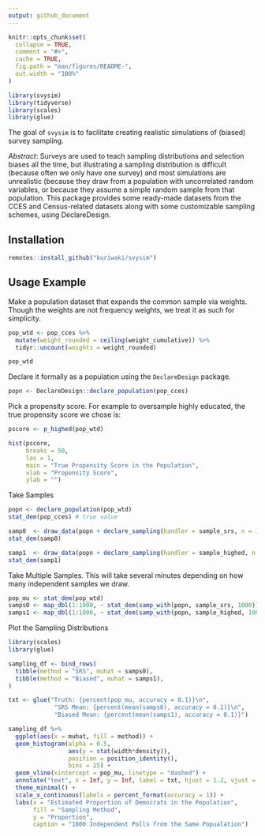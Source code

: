 ```yaml
---
output: github_document
---
```


<!-- README.md is generated from README.Rmd. Please edit that file -->

```r
knitr::opts_chunk$set(
  collapse = TRUE,
  comment = "#>",
  cache = TRUE,
  fig.path = "man/figures/README-",
  out.width = "100%"
)

library(svysim)
library(tidyverse)
library(scales)
library(glue)
```

The goal of `svysim` is to facilitate creating realistic simulations of (biased) survey sampling.



_Abstract_: Surveys are used to teach sampling distributions and selection biases
   all the time, but illustrating a sampling distribution is difficult (because often
   we only have one survey) and most simulations are unrealistic (because they draw from
   a population with uncorrelated random variables, or because they assume a simple
   random sample from that population. This package 
   provides some ready-made datasets from the CCES and Census-related datasets
   along with some customizable sampling schemes, using DeclareDesign. 
   


## Installation

```r
remotes::install_github("kuriwaki/svysim")
```

## Usage Example

Make a population dataset that expands the common sample via weights. Though the weights are not frequency weights, we treat it as such for simplicity.

```r
pop_wtd <- pop_cces %>% 
  mutate(weight_rounded = ceiling(weight_cumulative)) %>% 
  tidyr::uncount(weights = weight_rounded)

pop_wtd
```


Declare it formally as a population using the `DeclareDesign` package.

```r
popn <- DeclareDesign::declare_population(pop_cces)
```

Pick a propensity score. For example to oversample highly educated, the true propensity score we chose is:

```r
pscore <- p_highed(pop_wtd)
```

```r
hist(pscore,
     breaks = 50, 
     las = 1,
     main = "True Propensity Score in the Population", 
     xlab = "Propensity Score",
     ylab = "")
```


Take Samples 

```r
popn <- declare_population(pop_wtd)
stat_dem(pop_cces) # true value

samp0  <- draw_data(popn + declare_sampling(handler = sample_srs, n = 1000))
stat_dem(samp0)

samp1  <- draw_data(popn + declare_sampling(handler = sample_highed, n = 1000))
stat_dem(samp1)
```

Take Multiple Samples. This will take several minutes depending on how many independent samples we draw.

```r
pop_mu <- stat_dem(pop_wtd)
samps0 <- map_dbl(1:1000, ~ stat_dem(samp_with(popn, sample_srs, 1000)))
samps1 <- map_dbl(1:1000, ~ stat_dem(samp_with(popn, sample_highed, 1000)))
```


Plot the Sampling Distributions

```r
library(scales)
library(glue)

sampling_df <- bind_rows(
  tibble(method = "SRS", muhat = samps0),
  tibble(method = "Biased", muhat = samps1),
)

txt <- glue("Truth: {percent(pop_mu, accuracy = 0.1)}\n",
             "SRS Mean: {percent(mean(samps0), accuracy = 0.1)}\n",
             "Biased Mean: {percent(mean(samps1), accuracy = 0.1)}")

sampling_df %>%
  ggplot(aes(x = muhat, fill = method)) +
  geom_histogram(alpha = 0.5, 
                 aes(y = stat(width*density)), 
                 position = position_identity(),
                 bins = 25) +
  geom_vline(xintercept = pop_mu, linetype = "dashed") +
  annotate("text", x = Inf, y = Inf, label = txt, hjust = 1.2, vjust = 1.2) +
  theme_minimal() +
  scale_x_continuous(labels = percent_format(accuracy = 1)) +
  labs(x = "Estimated Proportion of Democrats in the Population",
       fill = "Sampling Method",
       y = "Proportion",
       caption = "1000 Independent Polls from the Same Popualation")
```

